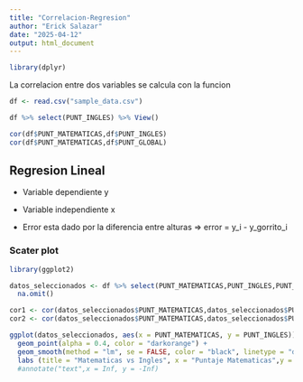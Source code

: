---
title: "Correlacion-Regresion"
author: "Erick Salazar"
date: "2025-04-12"
output: html_document
---

```{r}
library(dplyr)
```


La correlacion entre dos variables se calcula con la funcion
```{r}
df <- read.csv("sample_data.csv")

df %>% select(PUNT_INGLES) %>% View()

cor(df$PUNT_MATEMATICAS,df$PUNT_INGLES)
cor(df$PUNT_MATEMATICAS,df$PUNT_GLOBAL)
```


## Regresion Lineal

- Variable dependiente y
- Variable independiente x

- Error esta dado por la diferencia entre alturas => error = y_i - y_gorrito_i

### Scater plot
```{r}
library(ggplot2)

datos_seleccionados <- df %>% select(PUNT_MATEMATICAS,PUNT_INGLES,PUNT_GLOBAL) %>% 
  na.omit()

cor1 <- cor(datos_seleccionados$PUNT_MATEMATICAS,datos_seleccionados$PUNT_INGLES)
cor2 <- cor(datos_seleccionados$PUNT_MATEMATICAS,datos_seleccionados$PUNT_GLOBAL)

ggplot(datos_seleccionados, aes(x = PUNT_MATEMATICAS, y = PUNT_INGLES)) + 
  geom_point(alpha = 0.4, color = "darkorange") +
  geom_smooth(method = "lm", se = FALSE, color = "black", linetype = "dashed") +
  labs (title = "Matematicas vs Ingles", x = "Puntaje Matematicas",y = "Puntaje Ingles") #+
  #annotate("text",x = Inf, y = -Inf)

```

